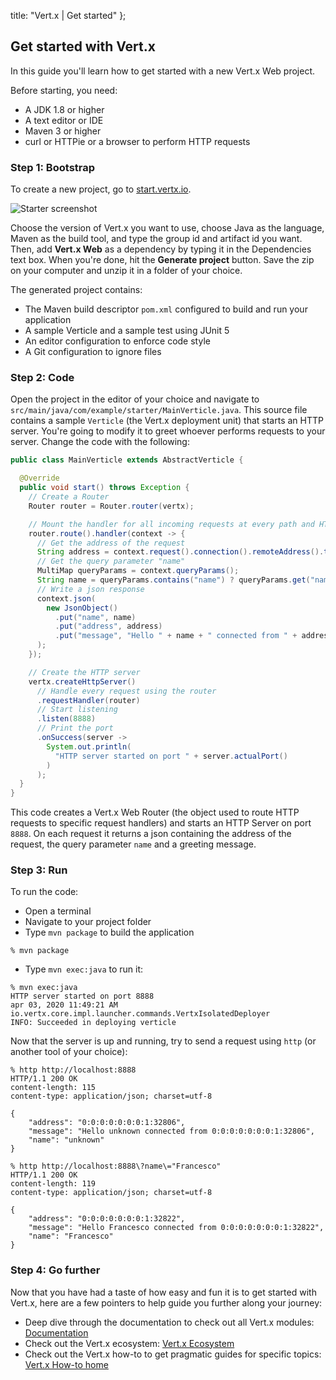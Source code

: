 
  title: "Vert.x | Get started"
};

## Get started with Vert.x

In this guide you'll learn how to get started with a new Vert.x Web project.

Before starting, you need:

* A JDK 1.8 or higher
* A text editor or IDE
* Maven 3 or higher
* curl or HTTPie or a browser to perform HTTP requests

### Step 1: Bootstrap

To create a new project, go to [start.vertx.io](start.vertx.io).

![Starter screenshot](/images/starter-screenshot.png)

Choose the version of Vert.x you want to use, choose Java as the language, Maven as the build tool, and
type the group id and artifact id you want. Then, add **Vert.x Web** as a dependency by typing it in the
Dependencies text box. When you're done, hit the **Generate project** button.
Save the zip on your computer and unzip it in a folder of your choice.

The generated project contains:

* The Maven build descriptor `pom.xml` configured to build and run your application
* A sample Verticle and a sample test using JUnit 5
* An editor configuration to enforce code style
* A Git configuration to ignore files

### Step 2: Code

Open the project in the editor of your choice and navigate to `src/main/java/com/example/starter/MainVerticle.java`.
This source file contains a sample `Verticle` (the Vert.x deployment unit) that starts an HTTP server.
You're going to modify it to greet whoever performs requests to your server.
Change the code with the following:

```java
public class MainVerticle extends AbstractVerticle {

  @Override
  public void start() throws Exception {
    // Create a Router
    Router router = Router.router(vertx);

    // Mount the handler for all incoming requests at every path and HTTP method
    router.route().handler(context -> {
      // Get the address of the request
      String address = context.request().connection().remoteAddress().toString();
      // Get the query parameter "name"
      MultiMap queryParams = context.queryParams();
      String name = queryParams.contains("name") ? queryParams.get("name") : "unknown";
      // Write a json response
      context.json(
        new JsonObject()
          .put("name", name)
          .put("address", address)
          .put("message", "Hello " + name + " connected from " + address)
      );
    });

    // Create the HTTP server
    vertx.createHttpServer()
      // Handle every request using the router
      .requestHandler(router)
      // Start listening
      .listen(8888)
      // Print the port
      .onSuccess(server ->
        System.out.println(
          "HTTP server started on port " + server.actualPort()
        )
      );
  }
}
```

This code creates a Vert.x Web Router (the object used to route HTTP requests to specific request handlers)
and starts an HTTP Server on port `8888`. On each request it returns a json containing the address of the request, the query parameter `name` and a greeting message.

### Step 3: Run

To run the code:
* Open a terminal
* Navigate to your project folder
* Type `mvn package` to build the application
```shell
% mvn package
```
* Type `mvn exec:java` to run it:
```
% mvn exec:java
HTTP server started on port 8888
apr 03, 2020 11:49:21 AM io.vertx.core.impl.launcher.commands.VertxIsolatedDeployer
INFO: Succeeded in deploying verticle
```

Now that the server is up and running, try to send a request using `http` (or another tool of your choice):
```shell
% http http://localhost:8888
HTTP/1.1 200 OK
content-length: 115
content-type: application/json; charset=utf-8

{
    "address": "0:0:0:0:0:0:0:1:32806",
    "message": "Hello unknown connected from 0:0:0:0:0:0:0:1:32806",
    "name": "unknown"
}

% http http://localhost:8888\?name\="Francesco"
HTTP/1.1 200 OK
content-length: 119
content-type: application/json; charset=utf-8

{
    "address": "0:0:0:0:0:0:0:1:32822",
    "message": "Hello Francesco connected from 0:0:0:0:0:0:0:1:32822",
    "name": "Francesco"
}
```

### Step 4: Go further
Now that you have had a taste of how easy and fun it is to get started with Vert.x, here are a few pointers to help guide you further along your journey:
* Deep dive through the documentation to check out all Vert.x modules: [Documentation](https://vertx-web-site.github.io/docs/)
* Check out the Vert.x ecosystem: [Vert.x Ecosystem](example.com)
* Check out the Vert.x how-to to get pragmatic guides for specific topics: [Vert.x How-to home](https://how-to.vertx.io/)
